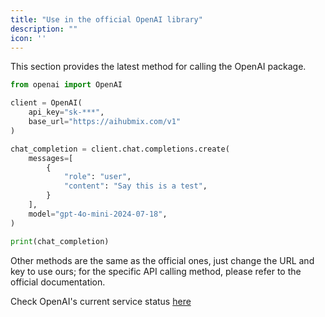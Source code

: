 ```yaml
---
title: "Use in the official OpenAI library"
description: ""
icon: ''
---
```


This section provides the latest method for calling the OpenAI package.
```python
from openai import OpenAI

client = OpenAI(
    api_key="sk-***",
    base_url="https://aihubmix.com/v1"
)

chat_completion = client.chat.completions.create(
    messages=[
        {
            "role": "user",
            "content": "Say this is a test",
        }
    ],
    model="gpt-4o-mini-2024-07-18",
)

print(chat_completion)
```

Other methods are the same as the official ones, just change the URL and key to use ours; for the specific API calling method, please refer to the official documentation.

Check OpenAI's current service status [here](https://status.openai.com/)